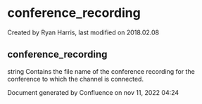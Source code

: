 
# conference_recording 

 Created by  Ryan Harris, last modified on 2018.02.08

## conference_recording

string Contains the file name of the conference recording for the conference to which the channel is connected.

Document generated by Confluence on nov 11, 2022 04:24
